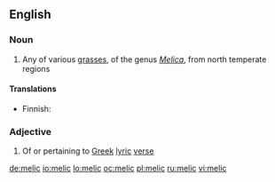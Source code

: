 ==English==

===Noun===
{{en-noun}}

# Any of various [[grass]]es, of the genus ''[[Melica]]'', from north temperate regions

====Translations====
{{trans-top|grass}}
* Finnish: {{t|fi|helmikkä}}
{{trans-mid}}
{{trans-bottom}}

===Adjective===
{{en-adj}}

# Of or pertaining to [[Greek]] [[lyric]] [[verse]]

[[de:melic]]
[[io:melic]]
[[lo:melic]]
[[oc:melic]]
[[pl:melic]]
[[ru:melic]]
[[vi:melic]]